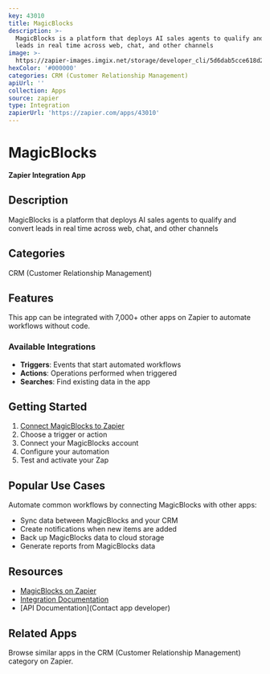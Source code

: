 ```yaml
---
key: 43010
title: MagicBlocks
description: >-
  MagicBlocks is a platform that deploys AI sales agents to qualify and convert
  leads in real time across web, chat, and other channels
image: >-
  https://zapier-images.imgix.net/storage/developer_cli/5d6dab5cce618d2f5be987bef67292b8.png?auto=format%2Ccompress&ixlib=python-3.0.0&q=50
hexColor: '#000000'
categories: CRM (Customer Relationship Management)
apiUrl: ''
collection: Apps
source: zapier
type: Integration
zapierUrl: 'https://zapier.com/apps/43010'
---
```

# MagicBlocks

**Zapier Integration App**

## Description

MagicBlocks is a platform that deploys AI sales agents to qualify and convert leads in real time across web, chat, and other channels

## Categories

CRM (Customer Relationship Management)

## Features

This app can be integrated with 7,000+ other apps on Zapier to automate workflows without code.

### Available Integrations

- **Triggers**: Events that start automated workflows
- **Actions**: Operations performed when triggered
- **Searches**: Find existing data in the app

## Getting Started

1. [Connect MagicBlocks to Zapier](https://zapier.com/apps/43010)
2. Choose a trigger or action
3. Connect your MagicBlocks account
4. Configure your automation
5. Test and activate your Zap

## Popular Use Cases

Automate common workflows by connecting MagicBlocks with other apps:

- Sync data between MagicBlocks and your CRM
- Create notifications when new items are added
- Back up MagicBlocks data to cloud storage
- Generate reports from MagicBlocks data

## Resources

- [MagicBlocks on Zapier](https://zapier.com/apps/43010)
- [Integration Documentation](https://zapier.com/apps/43010/integrations)
- [API Documentation](Contact app developer)

## Related Apps

Browse similar apps in the CRM (Customer Relationship Management) category on Zapier.
